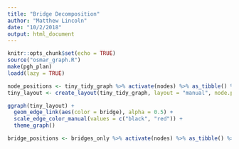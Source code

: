 ```yaml
---
title: "Bridge Decomposition"
author: "Matthew Lincoln"
date: "10/2/2018"
output: html_document
---
```


```r
knitr::opts_chunk$set(echo = TRUE)
source("osmar_graph.R")
make(pgh_plan)
loadd(lazy = TRUE)
```


```r
node_positions <- tiny_tidy_graph %>% activate(nodes) %>% as_tibble() %>% select(x = lon, y = lat)
tiny_layout <- create_layout(tiny_tidy_graph, layout = "manual", node.positions = node_positions)

ggraph(tiny_layout) +
  geom_edge_link(aes(color = bridge), alpha = 0.5) +
  scale_edge_color_manual(values = c("black", "red")) +
  theme_graph()
```

```r
bridge_positions <- bridges_only %>% activate(nodes) %>% as_tibble() %>% select(x = lon, y = lat)

```
